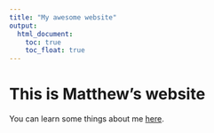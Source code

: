 ```yaml
---
title: "My awesome website"
output: 
  html_document:
    toc: true
    toc_float: true
---
```


# This is Matthew's website

You can learn some things about me [here](about.html).
